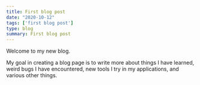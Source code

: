 ```yaml
---
title: First blog post
date: "2020-10-12"
tags: ['first blog post']
type: blog
summary: First blog post 
---
```


Welcome to my new blog.

My goal in creating a blog page is to write more about things I have learned, weird bugs I have encountered, new tools I try in my applications, and various other things.
